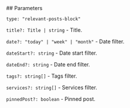 

<Meta of={RelevantPostsStories} />
<StoryTemplate>
## Parameters

`type: "relevant-posts-block"`

`title?: Title | string` - Title.

`date?: "today" | "week" | "month"` - Date filter.

`dateStart?: string` - Date start filter.

`dateEnd?: string` - Date end filter.

`tags?: string[]` - Tags filter.

`services?: string[]` - Services filter.

`pinnedPost?: boolean` - Pinned post.

</StoryTemplate>
